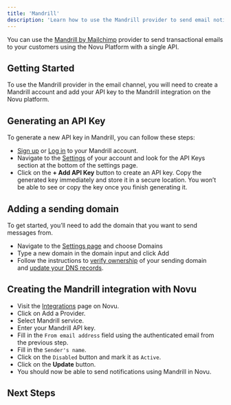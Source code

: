 ```yaml
---
title: 'Mandrill'
description: 'Learn how to use the Mandrill provider to send email notifications using Novu'
---
```



You can use the [Mandrill by Mailchimp](https://mandrillapp.com/) provider to send transactional emails to your customers using the Novu Platform with a single API.

## Getting Started

To use the Mandrill provider in the email channel, you will need to create a Mandrill account and add your API key to the Mandrill integration on the Novu platform.

## Generating an API Key

To generate a new API key in Mandrill, you can follow these steps:

- [Sign up](https://login.mailchimp.com/signup/) or [Log in](https://login.mailchimp.com/) to your Mandrill account.
- Navigate to the [Settings](https://mandrillapp.com/settings) of your account and look for the API Keys section at the bottom of the settings page.
- Click on the **+ Add API Key** button to create an API key. Copy the generated key immediately and store it in a secure location. You won’t be able to see or copy the key once you finish generating it.

## Adding a sending domain

To get started, you’ll need to add the domain that you want to send messages from.

- Navigate to the [Settings page](https://mandrillapp.com/settings/sending-domains) and choose Domains
- Type a new domain in the domain input and click Add
- Follow the instructions to [verify ownership](https://mailchimp.com/developer/transactional/docs/authentication-delivery/#authentication) of your sending domain and [update your DNS records](https://mailchimp.com/developer/transactional/docs/authentication-delivery/#configure-your-dns).

## Creating the Mandrill integration with Novu

- Visit the [Integrations](https://dashboard.novu.co/integrations?utm_campaign=docs-mandrill) page on Novu.
- Click on Add a Provider.
- Select Mandrill service.
- Enter your Mandrill API key.
- Fill in the `From email address` field using the authenticated email from the previous step.
- Fill in the `Sender's name`.
- Click on the `Disabled` button and mark it as `Active`.
- Click on the **Update** button.
- You should now be able to send notifications using Mandrill in Novu.

## Next Steps

<EmailProviderNextSteps />